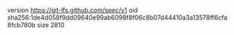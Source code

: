 version https://git-lfs.github.com/spec/v1
oid sha256:1de4d058f9dd09640e99ab6098f8f06c8b07d44410a3a13578ff6cfa8fcb780b
size 2810
